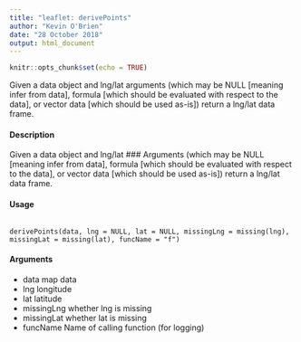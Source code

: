 ```yaml
---
title: "leaflet: derivePoints"
author: "Kevin O'Brien"
date: "28 October 2018"
output: html_document
---
```


```r
knitr::opts_chunk$set(echo = TRUE)
```

Given a data object and lng/lat arguments (which may be NULL
[meaning infer from data], formula [which should be evaluated with
respect to the data], or vector data [which should be used as-is]) return
a lng/lat data frame.

#### Description

Given a data object and lng/lat ### Arguments (which may be NULL [meaning infer from data], formula
[which should be evaluated with respect to the data], or vector data [which should be used as-is])
return a lng/lat data frame.


#### Usage
<pre><code>
derivePoints(data, lng = NULL, lat = NULL, missingLng = missing(lng),
missingLat = missing(lat), funcName = "f")
</code></pre>

#### Arguments
* data map data
* lng longitude
* lat latitude
* missingLng whether lng is missing
* missingLat whether lat is missing
* funcName Name of calling function (for logging)